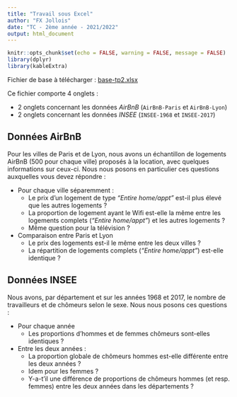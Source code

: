 ```yaml
---
title: "Travail sous Excel"
author: "FX Jollois"
date: "TC - 2ème année - 2021/2022"
output: html_document
---
```


```r
knitr::opts_chunk$set(echo = FALSE, warning = FALSE, message = FALSE)
library(dplyr)
library(kableExtra)
```

Fichier de base à télécharger : [base-tp2.xlsx](base-tp2.xlsx)

Ce fichier comporte 4 onglets :

- 2 onglets concernant les données *AirBnB* (`AirBnB-Paris` et `AirBnB-Lyon`)
- 2 onglets concernant les données *INSEE* (`INSEE-1968` et `INSEE-2017`)

## Données AirBnB

Pour les villes de Paris et de Lyon, nous avons un échantillon de logements AirBnB (500 pour chaque ville) proposés à la location, avec quelques informations sur ceux-ci. Nous nous posons en particulier ces questions auxquelles vous devez répondre :

- Pour chaque ville séparemment :
  - Le prix d'un logement de type *"Entire home/appt"* est-il plus élevé que les autres logements ?
  - La proportion de logement ayant le Wifi est-elle la même entre les logements complets (*"Entire home/appt"*) et les autres logements ?
  - Même question pour la télévision ?
  
- Comparaison entre Paris et Lyon
  - Le prix des logements est-il le même entre les deux villes ?
  - La répartition de logements complets (*"Entire home/appt"*) est-elle identique ?

## Données INSEE

Nous avons, par département et sur les années 1968 et 2017, le nombre de travailleurs et de chômeurs selon le sexe. Nous nous posons ces questions :

- Pour chaque année
  - Les proportions d'hommes et de femmes chômeurs sont-elles identiques ?

- Entre les deux années :
  - La proportion globale de chômeurs hommes est-elle différente entre les deux années ?
  - Idem pour les femmes ?
  - Y-a-t'il une différence de proportions de chômeurs hommes (et resp. femmes) entre les deux années dans les départements ?








